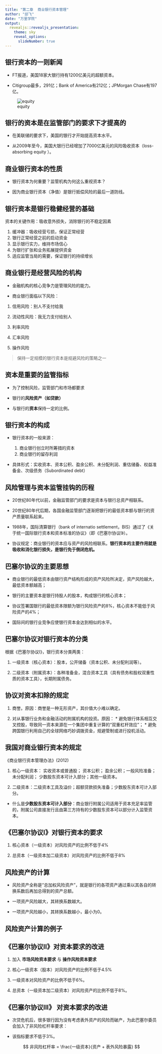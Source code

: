 ```yaml
---
title: "第二章  商业银行资本管理"
author: "邱飞"
date: "万里学院"
output:
  revealjs::revealjs_presentation:
    theme: sky
    reveal_options:
      slideNumber: true
---
```


## 银行资本的一则新闻
* FT报道，美国18家大银行持有1200亿美元的超额资本。

* Citigroup最多，291亿；Bank of America有212亿；JPMorgan Chase有197亿。

![equity](../pic/02-bigbank.jpg)

## 银行的资本是在监管部门的要求下才提高的

* 在美联储的要求下，美国的银行才开始提高资本水平。


* 从2009年至今，美国大银行已经增加了7000亿美元的风险吸收资本（loss-absorbing equity ）。



## 商业银行资本的性质 ##

* 银行资本为何重要？监管机构为何这么重视资本？


* 因为商业银行资本（净值）是银行抵偿风险的最后一道防线。

## 银行资本是银行稳健经营的基础

资本的关键作用：吸收意外损失，消除银行的不稳定因素 

1. 缓冲器：吸收经营亏损，保证正常经营
2. 银行正常经营之前的启动资金
3. 显示银行实力，维持市场信心
4. 为银行扩张和业务拓展提供资金
5. 适应监管当局的需要，保证银行的持续增长

## 商业银行是经营风险的机构 ##

* 金融机构的核心竞争力是管理风险的能力。

* 商业银行面临以下风险：

1. 信用风险：别人不支付给我 

2. 流动性风险：我无力支付给别人

3. 利率风险

4. 汇率风险

5. 操作风险

> 保持一定规模的银行资本是规避风险的策略之一


## 资本是重要的监管指标 ##

* 为了控制风险，监管部门和市场都要求

* 银行的**风险资产（如贷款）**

* 与银行的**资本**保持一定的比例。

## 银行资本的构成 

* 银行资本的一般来源：
    
    1. 商业银行创立时所筹措的资本
    2. 商业银行的留存利润

* 具体形式：实收资本、资本公积、盈余公积、未分配利润、重估储备、权益准备金、次级债务（Subordinated debt）


## 风险管理与资本监管挂钩的历程 ##

* 20世纪80年代以前，金融监管部门的要求是资本与银行总资产相联系。

* 20世纪80年代后期，各国金融监管部门逐渐把银行的最低资本额与银行的资产质量联系起来。

* 1988年，国际清算银行（bank of internatio settlement，BIS）通过了《关于统一国际银行资本和资本标准的协议》（即《巴塞尔协议I》）。

* 协议规定：商业银行的资本应与资产的风险相联系。**银行资本的主要作用就是吸收和消化银行损失，是银行免于倒闭危机。**

## 巴塞尔协议的主要思想 ##

* 商业银行的最低资本由银行资产结构形成的资产风险所决定，资产风险越大，最低资本额越高；

* 银行的主要资本是银行持股人的股本，构成银行的核心资本；

* 协议签署国银行的最低资本限额为银行风险资产的8%，核心资本不能低于风险资产的4%；

* 国际间的银行业竞争应使银行资本金达到相似的水平。 


## 巴塞尔协议对银行资本的分类 ##

根据《巴塞尔协议I》，银行资本分类两类：

1. 一级资本（核心资本）：股本，公开储备（资本公积、未分配利润等）。

2. 二级资本（附属资本）：各种准备金，混合资本工具（具有债务和股权双重性质的资本工具），长期附属债务。


## 协议对资本扣除的规定 ##

1. 商誉。原因：商誉是一种无形资产，其价值大小难以确定。

2. 对从事银行业务和金融活动的附属机构的投资。原因：
       * 避免银行体系相互交叉控股，导致同一资本来源在一个集团中重复计算的“双重杠杆效应”；
       * 避免跨国银行利用自己的全球网络巧妙调拨资金，规避管制或进行投机活动。

## 我国对商业银行资本的规定
《商业银行资本管理办法》(2012)

1. 核心一级资本： 实收资本或普通股； 资本公积； 盈余公积；一般风险准备； 未分配利润； 少数股东资本可计入部分；其他一级资本。

2. 二级资本：二级资本工具及溢价；超额贷款损失准备；少数股东资本可计入部分。

* 什么是**少数股东资本可计入部分**：商业银行附属公司适用于资本充足率监管的，附属公司直接发行且由第三方持有的少数股东资本可以部分计入监管资本。


## 《巴塞尔协议I》对银行资本的要求 ##

1. 核心资本（一级资本）对风险资产的比例不低于4%

2. 总资本（一级资本加二级资本）对风险资产的比例不低于8%

## 风险资产的计算 ##

* 风险资产全称是“总加权风险资产”，就是银行的各项资产通过乘以其各自的转换系数后再加总得到的资产总额。

* 一项资产风险越大，其转换系数越大。

* 一项资产风险越小，其转换系数越小，最小为0。

## 风险资产计算的例子 ##

## 《巴塞尔协议II》对资本要求的改进 ##

1. 加入
**市场风险资本要求**
与
**操作风险资本要求**

2. 核心一级资本（股本）对风险资产的比例不低于4.5%

3. 一级资本对风险资产的比例不低于6%。

4. 总资本（一级资本加二级资本）对风险资产的比例不低于8%。

## 《巴塞尔协议III》 对资本要求的改进 ##

* 次贷危机后，很多银行因为没有考虑表外资产的风险而破产，为此巴塞尔委员会加入了非风险杠杆率要求：

* 该指标要求不低于3%。

$$ 非风险杠杆率 = \frac{一级资本}{资产 + 表外风险暴露} $$ 


